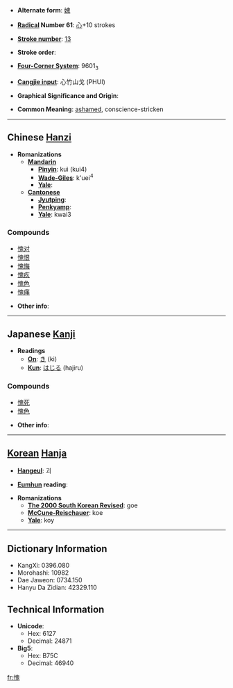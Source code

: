 * '''Alternate form''': [[媿]]

* '''[[Wiktionary:Chinese radical index| Radical]] Number 61''': [[Wiktionary:Chinese radical index 心|心]]+10 strokes

* '''[[Wiktionary:Chinese total strokes index|Stroke number]]''': [[Wiktionary:Chinese total strokes index 13|13]]

* '''Stroke order''': 

* '''[[Wiktionary:Chinese four corner index|Four-Corner System]]''': 9601<sub>3</sub>

* '''[[Wiktionary:Chinese Cangjie index|Cangjie input]]''': 心竹山戈 (PHUI)

* '''Graphical Significance and Origin''': 

* '''Common Meaning''': [[ashamed]], conscience-stricken

----

== Chinese [[Hanzi]] ==

* '''Romanizations'''
** '''[[Mandarin]]'''
*** '''[[Pinyin]]''': kuì (kui4)
*** '''[[Wade-Giles]]''': k'uei<sup>4</sup>
*** '''[[Yale]]''': 
** '''[[Cantonese]]'''
*** '''[[Jyutping]]''':
*** '''[[Penkyamp]]''': 
*** '''[[Yale]]''': kwai3

===Compounds===
*[[愧对]]
*[[愧恨]]
*[[愧悔]]
*[[愧疚]]
*[[愧色]]
*[[愧痛]]

* '''Other info''': 

----

== Japanese [[Kanji]] ==

* '''Readings'''
** '''[[On]]''': [[き]] (ki)
** '''[[Kun]]''': [[はじる]] (hajiru)

===Compounds===
*[[愧死]]
*[[愧色]]

* '''Other info''':  

----

== [[Korean]] [[Hanja]] ==

* '''[[Hangeul]]''': 괴

* '''[[Eumhun]] reading''': 

* '''Romanizations'''
** '''[[The 2000 South Korean Revised Romanization|The 2000 South Korean Revised]]''': goe
** '''[[McCune-Reischauer]]''': koe
** '''[[Yale]]''': koy

----

== Dictionary Information ==

* KangXi: 0396.080
* Morohashi: 10982
* Dae Jaweon: 0734.150
* Hanyu Da Zidian: 42329.110

== Technical Information ==

* '''Unicode''':
** Hex: 6127
** Decimal: 24871
* '''Big5''':
** Hex: B75C
** Decimal: 46940

[[fr:愧]]